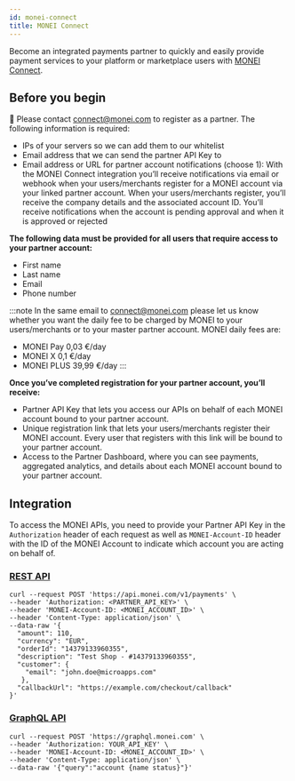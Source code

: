 ```yaml
---
id: monei-connect
title: MONEI Connect
---
```


Become an integrated payments partner to quickly and easily provide payment services to your platform or marketplace users with [MONEI Connect](https://monei.com/connect/).

## Before you begin

📌 Please contact [connect@monei.com](mailto:connect@monei.com) to register as a partner. The following information is required:

- IPs of your servers so we can add them to our whitelist
- Email address that we can send the partner API Key to
- Email address or URL for partner account notifications (choose 1): With the MONEI Connect integration you’ll receive notifications via email or webhook when your users/merchants register for a MONEI account via your linked partner account. When your users/merchants register, you’ll receive the company details and the associated account ID. You’ll receive notifications when the account is pending approval and when it is approved or rejected

**The following data must be provided for all users that require access to your partner account:**

- First name
- Last name
- Email
- Phone number


:::note
In the same email to [connect@monei.com](mailto:connect@monei.com) please let us know whether you want the daily fee to be charged by MONEI to your users/merchants or to your master partner account. MONEI daily fees are:


- MONEI Pay 0,03 €/day
- MONEI X 0,1 €/day
- MONEI PLUS 39,99 €/day
:::

**Once you’ve completed registration for your partner account, you’ll receive:**

- Partner API Key that lets you access our APIs on behalf of each MONEI account bound to your partner account.
- Unique registration link that lets your users/merchants register their MONEI account. Every user that registers with this link will be bound to your partner account.
- Access to the Partner Dashboard, where you can see payments, aggregated analytics, and details about each MONEI account bound to your partner account.

## Integration

To access the MONEI APIs, you need to provide your Partner API Key in the `Authorization` header of each request as well as `MONEI-Account-ID` header with the ID of the MONEI Account to indicate which account you are acting on behalf of.

### [REST API](/api)

```shell script title="POST https://api.monei.com/v1/payments"
curl --request POST 'https://api.monei.com/v1/payments' \
--header 'Authorization: <PARTNER_API_KEY>' \
--header 'MONEI-Account-ID: <MONEI_ACCOUNT_ID>' \
--header 'Content-Type: application/json' \
--data-raw '{
  "amount": 110,
  "currency": "EUR",
  "orderId": "14379133960355",
  "description": "Test Shop - #14379133960355",
  "customer": {
    "email": "john.doe@microapps.com"
   },
  "callbackUrl": "https://example.com/checkout/callback"
}'

```

### [GraphQL API](graphql-api.md)

```shell script title="POST https://graphql.monei.com"
curl --request POST 'https://graphql.monei.com' \
--header 'Authorization: YOUR_API_KEY' \
--header 'MONEI-Account-ID: <MONEI_ACCOUNT_ID>' \
--header 'Content-Type: application/json' \
--data-raw '{"query":"account {name status}"}'
```
